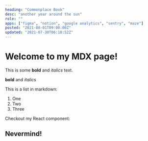 ```yaml
---
heading: "Commonplace Book"
desc: "another year around the sun"
role: ""
apps: ["figma", "notion", "google analytics", "sentry", "maze"]
posted: "2021-08-01T09:00:00Z"
updated: "2021-07-30T06:18:52Z"
---
```


# Welcome to my MDX page!

This is some **bold** and _italics_ text.

**bold** and _italics_

This is a list in markdown:

1. One
2. Two
3. Three

Checkout my React component:

## Nevermind!
